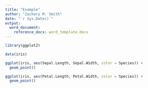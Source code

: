 ```yaml
---
title: "Example"
author: "Zachary M. Smith"
date: "`r Sys.Date()`"
output: 
  word_document:
    reference_docx: word_template.docx
---
```


```r
library(ggplot2)

data(iris)
```

```r
ggplot(iris, aes(Sepal.Length, Sepal.Width, color = Species)) +
  geom_point()
```

```r
ggplot(iris, aes(Petal.Length, Petal.Width, color = Species)) +
  geom_point()
```

